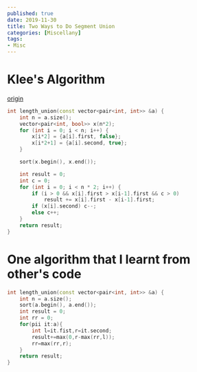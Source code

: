 ```yaml
---
published: true
date: 2019-11-30
title: Two Ways to Do Segment Union
categories: [Miscellany]
tags: 
- Misc
---
```


# Klee's Algorithm

[origin](https://cp-algorithms.com/geometry/length-of-segments-union.html)

```cpp
int length_union(const vector<pair<int, int>> &a) {
    int n = a.size();
    vector<pair<int, bool>> x(n*2);
    for (int i = 0; i < n; i++) {
        x[i*2] = {a[i].first, false};
        x[i*2+1] = {a[i].second, true};
    }

    sort(x.begin(), x.end());

    int result = 0;
    int c = 0;
    for (int i = 0; i < n * 2; i++) {
        if (i > 0 && x[i].first > x[i-1].first && c > 0)
            result += x[i].first - x[i-1].first;
        if (x[i].second) c--;
        else c++;
    }
    return result;
}
```

# One algorithm that I learnt from other's code
```cpp
int length_union(const vector<pair<int, int>> &a) {
    int n = a.size();
    sort(a.begin(), a.end());
    int result = 0;
    int rr = 0;
    for(pii it:a){
        int l=it.fist,r=it.second;
        result+=max(0,r-max(rr,l));
        rr=max(rr,r);
    }
    return result;
}
```

